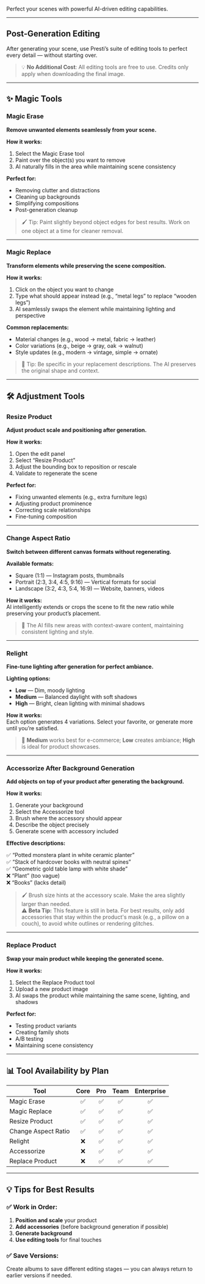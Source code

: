 Perfect your scenes with powerful AI-driven editing capabilities.

---

## Post-Generation Editing

After generating your scene, use Presti’s suite of editing tools to perfect every detail — without starting over.

> 💡 **No Additional Cost**: All editing tools are free to use. Credits only apply when downloading the final image.

---

## ✨ Magic Tools

### Magic Erase

**Remove unwanted elements seamlessly from your scene.**

**How it works:**

1. Select the Magic Erase tool  
2. Paint over the object(s) you want to remove  
3. AI naturally fills in the area while maintaining scene consistency  

**Perfect for:**

- Removing clutter and distractions  
- Cleaning up backgrounds  
- Simplifying compositions  
- Post-generation cleanup  

> 🖌️ Tip: Paint slightly beyond object edges for best results. Work on one object at a time for cleaner removal.

---

### Magic Replace

**Transform elements while preserving the scene composition.**

**How it works:**

1. Click on the object you want to change  
2. Type what should appear instead (e.g., “metal legs” to replace “wooden legs”)  
3. AI seamlessly swaps the element while maintaining lighting and perspective  

**Common replacements:**

- Material changes (e.g., wood → metal, fabric → leather)  
- Color variations (e.g., beige → gray, oak → walnut)  
- Style updates (e.g., modern → vintage, simple → ornate)

> 🎯 Tip: Be specific in your replacement descriptions. The AI preserves the original shape and context.

---

## 🛠️ Adjustment Tools

### Resize Product

**Adjust product scale and positioning after generation.**

**How it works:**

1. Open the edit panel  
2. Select “Resize Product”  
3. Adjust the bounding box to reposition or rescale  
4. Validate to regenerate the scene  

**Perfect for:**

- Fixing unwanted elements (e.g., extra furniture legs)  
- Adjusting product prominence  
- Correcting scale relationships  
- Fine-tuning composition

---

### Change Aspect Ratio

**Switch between different canvas formats without regenerating.**

**Available formats:**

- Square (1:1) — Instagram posts, thumbnails  
- Portrait (2:3, 3:4, 4:5, 9:16) — Vertical formats for social  
- Landscape (3:2, 4:3, 5:4, 16:9) — Website, banners, videos

**How it works:**  
AI intelligently extends or crops the scene to fit the new ratio while preserving your product’s placement.

> 🧠 The AI fills new areas with context-aware content, maintaining consistent lighting and style.

---

### Relight

**Fine-tune lighting after generation for perfect ambiance.**

**Lighting options:**

- **Low** — Dim, moody lighting  
- **Medium** — Balanced daylight with soft shadows  
- **High** — Bright, clean lighting with minimal shadows  

**How it works:**  
Each option generates 4 variations. Select your favorite, or generate more until you’re satisfied.

> 🔆 **Medium** works best for e-commerce; **Low** creates ambiance; **High** is ideal for product showcases.

---

### Accessorize After Background Generation

**Add objects on top of your product after generating the background.**

**How it works:**

1. Generate your background  
2. Select the Accessorize tool  
3. Brush where the accessory should appear  
4. Describe the object precisely  
5. Generate scene with accessory included  

**Effective descriptions:**

✅ “Potted monstera plant in white ceramic planter”  
✅ “Stack of hardcover books with neutral spines”  
✅ “Geometric gold table lamp with white shade”  
❌ “Plant” (too vague)  
❌ “Books” (lacks detail)

> 🖌️ Brush size hints at the accessory scale. Make the area slightly larger than needed.  
> ⚠️ **Beta Tip:** This feature is still in beta. For best results, only add accessories that stay within the product's mask (e.g., a pillow on a couch), to avoid white outlines or rendering glitches.

---

### Replace Product

**Swap your main product while keeping the generated scene.**

**How it works:**

1. Select the Replace Product tool  
2. Upload a new product image  
3. AI swaps the product while maintaining the same scene, lighting, and shadows  

**Perfect for:**

- Testing product variants  
- Creating family shots  
- A/B testing  
- Maintaining scene consistency

---

## 📊 Tool Availability by Plan

| Tool               | Core | Pro | Team | Enterprise |
|--------------------|:----:|:---:|:----:|:----------:|
| Magic Erase        | ✅   | ✅  | ✅   | ✅         |
| Magic Replace      | ✅   | ✅  | ✅   | ✅         |
| Resize Product     | ✅   | ✅  | ✅   | ✅         |
| Change Aspect Ratio| ✅   | ✅  | ✅   | ✅         |
| Relight            | ❌   | ✅  | ✅   | ✅         |
| Accessorize        | ❌   | ✅  | ✅   | ✅         |
| Replace Product    | ❌   | ✅  | ✅   | ✅         |

---

## 💡 Tips for Best Results

### ✅ Work in Order:

1. **Position and scale** your product  
2. **Add accessories** (before background generation if possible)  
3. **Generate background**  
4. **Use editing tools** for final touches

### ✅ Save Versions:

Create albums to save different editing stages — you can always return to earlier versions if needed.
